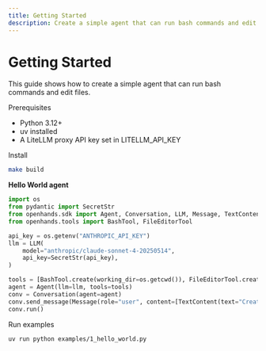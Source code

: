 ```yaml
---
title: Getting Started
description: Create a simple agent that can run bash commands and edit files. Quick setup guide with working examples.
---
```


# Getting Started

This guide shows how to create a simple agent that can run bash commands and edit files.

Prerequisites
- Python 3.12+
- uv installed
- A LiteLLM proxy API key set in LITELLM_API_KEY

Install
```bash
make build
```

**Hello World agent**

```python
import os
from pydantic import SecretStr
from openhands.sdk import Agent, Conversation, LLM, Message, TextContent, Tool
from openhands.tools import BashTool, FileEditorTool

api_key = os.getenv("ANTHROPIC_API_KEY")
llm = LLM(
    model="anthropic/claude-sonnet-4-20250514",
    api_key=SecretStr(api_key),
)

tools = [BashTool.create(working_dir=os.getcwd()), FileEditorTool.create()]
agent = Agent(llm=llm, tools=tools)
conv = Conversation(agent=agent)
conv.send_message(Message(role="user", content=[TextContent(text="Create hello.py printing Hello")]))
conv.run()
```

Run examples

```bash
uv run python examples/1_hello_world.py
```